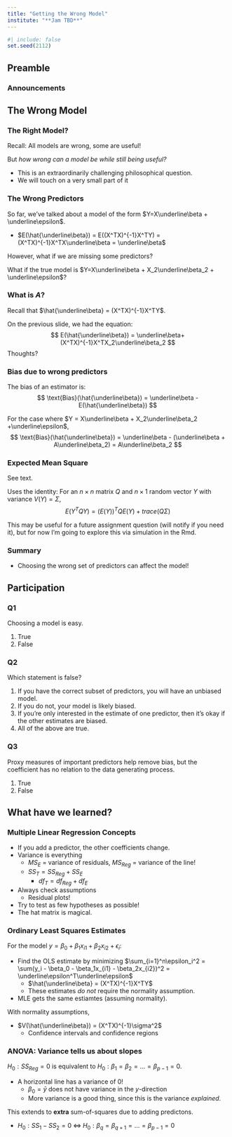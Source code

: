 ```yaml
---
title: "Getting the Wrong Model"
institute: "**Jam TBD**"
---
```


```r
#| include: false
set.seed(2112)
```

::: {.content-visible unless-profile="book"}
## Preamble

### Announcements

:::

## The Wrong Model

### The Right Model?

Recall: All models are wrong, some are useful!

\pspace

But *how wrong can a model be while still being useful?*

\pspace

- This is an extraordinarily challenging philosophical question.
- We will touch on a very small part of it

### The Wrong Predictors

So far, we've talked about a model of the form $Y=X\underline\beta + \underline\epsilon$. 

- $E(\hat{\underline\beta}) = E((X^TX)^{-1}X^TY) = (X^TX)^{-1}X^TX\underline\beta = \underline\beta$

\pspace

However, what if we are missing some predictors? 

What if the true model is $Y=X\underline\beta + X_2\underline\beta_2 + \underline\epsilon$?\pause
\begin{align*}
E(\hat{\underline\beta}) &= E((X^TX)^{-1}X^TY)\\
& = (X^TX)^{-1}X^T(X\underline\beta + X_2\underline\beta_2) \\
& = (X^TX)^{-1}X^TX\underline\beta + (X^TX)^{-1}X^TX_2\underline\beta_2 \\
&= \underline\beta+ (X^TX)^{-1}X^TX_2\underline\beta_2\\
&= \underline\beta + A\underline\beta_2
\end{align*}

### What is $A$?

Recall that $\hat{\underline\beta} = (X^TX)^{-1}X^TY$.

\pspace

On the previous slide, we had the equation:
$$
E(\hat{\underline\beta}) = \underline\beta+ (X^TX)^{-1}X^TX_2\underline\beta_2
$$
Thoughts?

### Bias due to wrong predictors

The bias of an estimator is:
$$
\text{Bias}(\hat{\underline\beta}) = \underline\beta - E(\hat{\underline\beta})
$$

For the case where $Y = X\underline\beta + X_2\underline\beta_2 +\underline\epsilon$,
$$
\text{Bias}(\hat{\underline\beta}) = \underline\beta - (\underline\beta + A\underline\beta_2) = A\underline\beta_2
$$


### Expected Mean Square

See text.

\pspace

Uses the identity: For an $n\times n$ matrix $Q$ and $n\times 1$ random vector $Y$ with variance $V(Y)=\Sigma$,
$$
E(Y^TQY) = (E(Y))^TQE(Y) + trace(Q\Sigma)
$$

\pspace

This may be useful for a future assignment question (will notify if you need it), but for now I'm going to explore this via simulation in the Rmd.

### Summary

- Choosing the wrong set of predictors can affect the model!

::: {.content-visible unless-profile="book"}


## Participation

### Q1

Choosing a model is easy.

\pspace

1. True
2. False

### Q2

Which statement is false?

\pspace

1. If you have the correct subset of predictors, you will have an unbiased model.
2. If you do not, your model is likely biased.
3. If you're only interested in the estimate of one predictor, then it's okay if the other estimates are biased.
4. All of the above are true.

### Q3

Proxy measures of important predictors help remove bias, but the coefficient has no relation to the data generating process.

\pspace

1. True
2. False

:::


## What have we learned?

### Multiple Linear Regression Concepts

- If you add a predictor, the other coefficients change.
- Variance is everything
    - $MS_E$ = variance of residuals, $MS_{Reg}$ = variance of the line!
    - $SS_T = SS_{Reg} + SS_E$
        - $df_T = df_{Reg} + df_E$
- Always check assumptions
    - Residual plots!
- Try to test as few hypotheses as possible!
- The hat matrix is magical.

### Ordinary Least Squares Estimates

For the model $y = \beta_0 + \beta_1x_{i1} + \beta_2x_{i2} + \epsilon_i$:

- Find the OLS estimate by minimizing $\sum_{i=1}^n\epsilon_i^2 = \sum(y_i - \beta_0 - \beta_1x_{i1} - \beta_2x_{i2})^2 = \underline\epsilon^T\underline\epsilon$
    - $\hat{\underline\beta} = (X^TX)^{-1}X^TY$
    - These estimates *do not* require the normality assumption.
- MLE gets the same estiamtes (assuming normality).

\pspace

With normality assumptions,

- $V(\hat{\underline\beta}) = (X^TX)^{-1}\sigma^2$
    - Confidence intervals and confidence regions

### ANOVA: Variance tells us about slopes

$H_0: SS_{Reg} = 0$ is equivalent to $H_0: \beta_1 = \beta_2 = \dots = \beta_{p-1} = 0$.

- A horizontal line has a variance of 0!
    - $\beta_0 = \bar y$ does not have variance in the $y$-direction
    - More variance is a good thing, since this is the variance *explained*.

\pspace

This extends to **extra** sum-of-squares due to adding predictons.

- $H_0: SS_1 - SS_2 = 0\; \Leftrightarrow\; H_0: \beta_q = \beta_{q+1} = \dots = \beta_{p-1} = 0$

